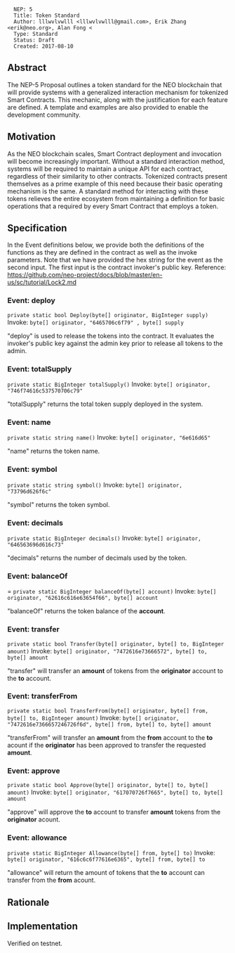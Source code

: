 <pre>
  NEP: 5
  Title: Token Standard
  Author: lllwvlvwlll <lllwvlvwlll@gmail.com>, Erik Zhang <erik@neo.org>, Alan Fong <
  Type: Standard
  Status: Draft
  Created: 2017-08-10
</pre>

==Abstract==

The NEP-5 Proposal outlines a token standard for the NEO blockchain that will provide systems with a generalized interaction mechanism for tokenized Smart Contracts.  This mechanic, along with the justification for each feature are defined.  A template and examples are also provided to enable the development community.

==Motivation==

As the NEO blockchain scales, Smart Contract deployment and invocation will become increasingly important.  Without a standard interaction method, systems will be required to maintain a unique API for each contract, regardless of their similarity to other contracts.  Tokenized contracts present themselves as a prime example of this need because their basic operating mechanism is the same.  A standard method for interacting with these tokens relieves the entire ecosystem from maintaining a definition for basic operations that a required by every Smart Contract that employs a token.

==Specification==


In the Event definitions below, we provide both the definitions of the functions as they are defined in the contract as well
as the invoke parameters.  Note that we have provided the hex string for the event as the second input.  The first input is
the contract invoker's public key.  Reference: https://github.com/neo-project/docs/blob/master/en-us/sc/tutorial/Lock2.md 
===Event: deploy===
<code>private static bool Deploy(byte[] originator, BigInteger supply)</code>
Invoke: <code>byte[] originator, "6465706c6f79" , byte[] supply</code>

"deploy" is used to release the tokens into the contract.  It evaluates the invoker's public key against the admin key prior to release all tokens to the admin.


===Event: totalSupply===
<code>private static BigInteger totalSupply()</code>
Invoke: <code>byte[] originator, "746f74616c537570706c79"</code>

"totalSupply" returns the total token supply deployed in the system.

===Event: name===
<code>private static string name()</code>
Invoke: <code>byte[] originator, "6e616d65"</code>

"name" returns the token name.

===Event: symbol===
<code>private static string symbol()</code>
Invoke: <code>byte[] originator, "73796d626f6c"</code>

"symbol" returns the token symbol.

===Event: decimals===
<code>private static BigInteger decimals()</code>
Invoke: <code>byte[] originator, "646563696d616c73"</code>

"decimals" returns the number of decimals used by the token.

===Event: balanceOf====
<code> private static BigInteger balanceOf(byte[] account)</code>
Invoke: <code>byte[] originator, "62616c616e63654f66", byte[] account</code>

"balanceOf" returns the token balance of the '''account'''.

===Event: transfer===
<code>private static bool Transfer(byte[] originator, byte[] to, BigInteger amount)</code>
Invoke: <code>byte[] originator, "7472616e73666572", byte[] to, byte[] amount</code>

"transfer" will transfer an '''amount''' of tokens from the '''originator''' account to the '''to''' account.

===Event: transferFrom===
<code>private static bool TransferFrom(byte[] originator, byte[] from, byte[] to, BigInteger amount)</code>
Invoke: <code>byte[] originator, "7472616e7366657246726f6d", byte[] from, byte[] to, byte[] amount </code>

"transferFrom" will transfer an '''amount''' from the '''from''' account to the '''to''' acount if the '''originator''' has been approved to transfer the requested '''amount'''.

===Event: approve===
<code>private static bool Approve(byte[] originator, byte[] to, byte[] amount)</code>
Invoke: <code>byte[] originator, "617070726f7665", byte[] to, byte[] amount</code>

"approve" will approve the '''to''' account to transfer '''amount''' tokens from the '''originator''' acount. 

===Event: allowance===
<code>private static BigInteger Allowance(byte[] from, byte[] to)</code>
Invoke: <code>byte[] originator, "616c6c6f77616e6365", byte[] from, byte[] to</code>

"allowance" will return the amount of tokens that the '''to''' account can transfer from the '''from''' acount.

==Rationale==


==Implementation==

Verified on testnet.